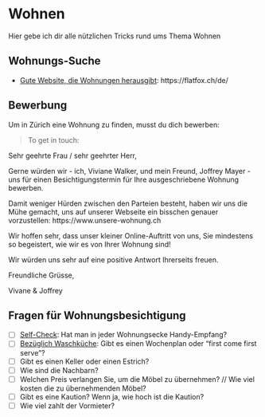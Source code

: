 # Wohnen

Hier gebe ich dir alle nützlichen Tricks rund ums Thema Wohnen

## Wohnungs-Suche

- <u>Gute Website, die Wohnungen herausgibt</u>: https://flatfox.ch/de/

## Bewerbung

Um in Zürich eine Wohnung zu finden, musst du dich bewerben:


> To get in touch: 

Sehr geehrte Frau / sehr geehrter Herr,

Gerne würden wir - ich, Viviane Walker, und mein Freund, Joffrey Mayer - uns für einen Besichtigungstermin für Ihre ausgeschriebene Wohnung bewerben. 

Damit weniger Hürden zwischen den Parteien besteht, haben wir uns die Mühe gemacht, uns auf unserer Webseite ein bisschen genauer vorzustellen: https://www.unsere-wohnung.ch

Wir hoffen sehr, dass unser kleiner Online-Auftritt von uns, Sie mindestens so begeistert, wie wir es von Ihrer Wohnung sind!

Wir würden uns sehr auf eine positive Antwort Ihrerseits freuen.

Freundliche Grüsse,

Vivane & Joffrey

## Fragen für Wohnungsbesichtigung

- [ ] <u>Self-Check</u>: Hat man in jeder Wohnungsecke Handy-Empfang?
- [ ] <u>Bezüglich Waschküche</u>: Gibt es einen Wochenplan oder "first come first serve"?
- [ ] Gibt es einen Keller oder einen Estrich?
- [ ] Wie sind die Nachbarn?
- [ ] Welchen Preis verlangen Sie, um die Möbel zu übernehmen? // Wie viel kosten die zu übernehmenden Möbel?
- [ ] Gibt es eine Kaution? Wenn ja, wie hoch ist die Kaution?
- [ ] Wie viel zahlt der Vormieter?

